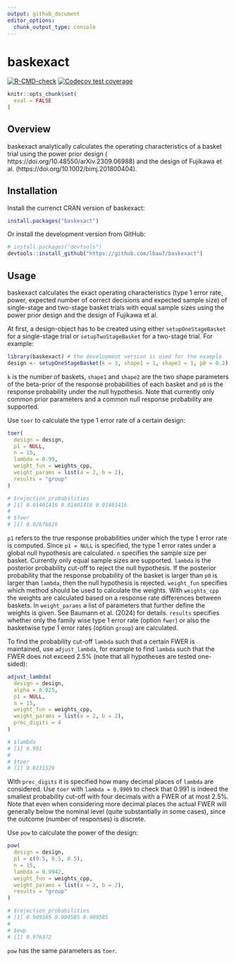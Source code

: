 ```yaml
---
output: github_document
editor_options: 
  chunk_output_type: console
---
```


<!-- README.md is generated from README.Rmd. -->

# baskexact

<!-- badges: start -->
[![R-CMD-check](https://github.com/lbau7/baskexact/actions/workflows/R-CMD-check.yaml/badge.svg)](https://github.com/lbau7/baskexact/actions/workflows/R-CMD-check.yaml)
[![Codecov test coverage](https://codecov.io/gh/lbau7/baskexact/branch/main/graph/badge.svg)](https://codecov.io/gh/lbau7/baskexact?branch=main)
<!-- badges: end -->

```r
knitr::opts_chunk$set(
  eval = FALSE
)
```

## Overview

baskexact analytically calculates the operating characteristics of a basket trial using the power prior design ( 	
https://doi.org/10.48550/arXiv.2309.06988) and the design of Fujikawa et al. (https://doi.org/10.1002/bimj.201800404).

## Installation

Install the currenct CRAN version of baskexact:

```r
install.packages("baskexact")
```

Or install the development version from GitHub:

```r
# install.packages("devtools")
devtools::install_github("https://github.com/lbau7/baskexact")
```

## Usage

baskexact calculates the exact operating characteristics (type 1 error rate, power, expected number of correct decisions and expected sample size) of single-stage and two-stage basket trials with equal sample sizes using the power prior design and the design of Fujikawa et al. 

At first, a design-object has to be created using either `setupOneStageBasket` for a single-stage trial or `setupTwoStageBasket` for a two-stage trial. For example:

```r
library(baskexact) # the development version is used for the example
design <- setupOneStageBasket(k = 3, shape1 = 1, shape2 = 1, p0 = 0.2)
```

`k` is the number of baskets, `shape1` and `shape2` are the two shape parameters of the beta-prior of the response probabilities of each basket and `p0` is the response probability under the null hypothesis. Note that currently only common prior parameters and a common null response probability are supported.

Use `toer` to calculate the type 1 error rate of a certain design:

```r
toer(
  design = design,
  p1 = NULL,
  n = 15,
  lambda = 0.99,
  weight_fun = weights_cpp,
  weight_params = list(a = 2, b = 2),
  results = "group"
)

# $rejection_probabilities
# [1] 0.01401416 0.01401416 0.01401416
# 
# $fwer
# [1] 0.02676826
```

`p1` refers to the true response probabilities under which the type 1 error rate is computed. Since `p1 = NULL` is specified, the type 1 error rates under a global null hypothesis are calculated. `n` specifies the sample size per basket. Currently only equal sample sizes are supported. `lambda` is the posterior probability cut-off to reject the null hypothesis. If the posterior probability that the response probability of the basket is larger than `p0` is larger than `lambda`, then the null hypothesis is rejected. `weight_fun` specifies which method should be used to calculate the weights. With `weights_cpp` the weights are calculated based on a response rate differences between baskets. In `weight_params` a list of parameters that further define the weights is given. See Baumann et al. (2024) for details. `results` specifies whether only the family wise type 1 error rate (option `fwer`) or also the basketwise type 1 error rates (option `group`) are calculated.

To find the probability cut-off `lambda` such that a certain FWER is maintained,  use `adjust_lambda`, for example to find `lambda` such that the FWER does not exceed 2.5% (note that all hypotheses are tested one-sided):

```r
adjust_lambda(
  design = design,
  alpha = 0.025,
  p1 = NULL,
  n = 15,
  weight_fun = weights_cpp,
  weight_params = list(a = 2, b = 2),
  prec_digits = 4
)

# $lambda
# [1] 0.991
# 
# $toer
# [1] 0.0231528
```

With `prec_digits` it is specified how many decimal places of `lambda` are considered. Use `toer` with `lambda = 0.9909` to check that 0.991 is indeed the smallest probability cut-off with four decimals with a FWER of at most 2.5%. Note that even when considering more decimal places the actual FWER will generally below the nominal level (quite substantially in some cases), since the outcome (number of responses) is discrete.

Use `pow` to calculate the power of the design:

```r
pow(
  design = design,
  p1 = c(0.5, 0.5, 0.5),
  n = 15,
  lambda = 0.9942,
  weight_fun = weights_cpp,
  weight_params = list(a = 2, b = 2),
  results = "group"
)

# $rejection_probabilities
# [1] 0.909585 0.909585 0.909585
# 
# $ewp
# [1] 0.976372
```

`pow` has the same parameters as `toer`.

